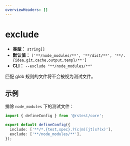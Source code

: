 ```yaml
---
overviewHeaders: []
---
```


# exclude

- **类型：** `string[]`
- **默认值：** `['**/node_modules/**', '**/dist/**', '**/.{idea,git,cache,output,temp}/**']`
- **CLI：** `--exclude "**/node_modules/**"`

匹配 glob 规则的文件将不会被视为测试文件。

## 示例

排除 `node_modules` 下的测试文件：

```ts title="rstest.config.ts"
import { defineConfig } from '@rstest/core';

export default defineConfig({
  include: ['**/*.{test,spec}.?(c|m)[jt]s?(x)'],
  exclude: ['**/node_modules/**'],
});
```
